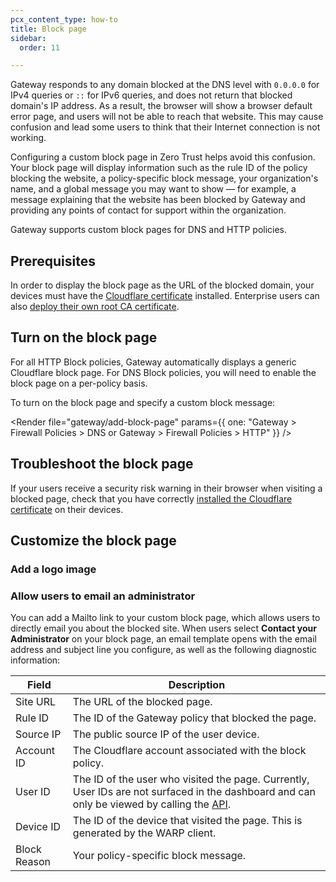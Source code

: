 ```yaml
---
pcx_content_type: how-to
title: Block page
sidebar:
  order: 11

---
```



Gateway responds to any domain blocked at the DNS level with `0.0.0.0` for IPv4 queries or `::` for IPv6 queries, and does not return that blocked domain's IP address. As a result, the browser will show a browser default error page, and users will not be able to reach that website. This may cause confusion and lead some users to think that their Internet connection is not working.

Configuring a custom block page in Zero Trust helps avoid this confusion. Your block page will display information such as the rule ID of the policy blocking the website, a policy-specific block message, your organization's name, and a global message you may want to show — for example, a message explaining that the website has been blocked by Gateway and providing any points of contact for support within the organization.

Gateway supports custom block pages for DNS and HTTP policies.

## Prerequisites

In order to display the block page as the URL of the blocked domain, your devices must have the [Cloudflare certificate](/cloudflare-one/connections/connect-devices/warp/user-side-certificates/install-cloudflare-cert/) installed. Enterprise users can also [deploy their own root CA certificate](/cloudflare-one/connections/connect-devices/warp/user-side-certificates/custom-certificate/).

## Turn on the block page

For all HTTP Block policies, Gateway automatically displays a generic Cloudflare block page. For DNS Block policies, you will need to enable the block page on a per-policy basis.

To turn on the block page and specify a custom block message:

<Render file="gateway/add-block-page" params={{ one: "Gateway > Firewall Policies > DNS or Gateway > Firewall Policies > HTTP" }} />

## Troubleshoot the block page

If your users receive a security risk warning in their browser when visiting a blocked page, check that you have correctly [installed the Cloudflare certificate](/cloudflare-one/connections/connect-devices/warp/user-side-certificates/install-cloudflare-cert/) on their devices.

## Customize the block page

<Render file="gateway/customize-block-page" />

### Add a logo image

<Render file="gateway/add-logo-image" />

### Allow users to email an administrator

You can add a Mailto link to your custom block page, which allows users to directly email you about the blocked site. When users select **Contact your Administrator** on your block page, an email template opens with the email address and subject line you configure, as well as the following diagnostic information:

| Field        | Description                                                                                                                                                                             |
| ------------ | --------------------------------------------------------------------------------------------------------------------------------------------------------------------------------------- |
| Site URL     | The URL of the blocked page.                                                                                                                                                            |
| Rule ID      | The ID of the Gateway policy that blocked the page.                                                                                                                                     |
| Source IP    | The public source IP of the user device.                                                                                                                                                |
| Account ID   | The Cloudflare account associated with the block policy.                                                                                                                                |
| User ID      | The ID of the user who visited the page. Currently, User IDs are not surfaced in the dashboard and can only be viewed by calling the [API](/api/operations/zero-trust-users-get-users). |
| Device ID    | The ID of the device that visited the page. This is generated by the WARP client.                                                                                                       |
| Block Reason | Your policy-specific block message.                                                                                                                                                     |
